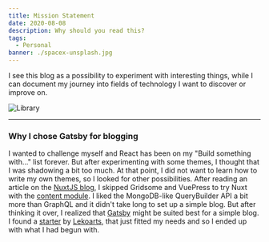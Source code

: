 ```yaml
---
title: Mission Statement
date: 2020-08-08
description: Why should you read this?
tags:
  - Personal
banner: ./spacex-unsplash.jpg
---
```


I see this blog as a possibility to experiment with interesting things,
while I can document my journey into fields of technology I want to discover or improve on.

![Library](./spacex-unsplash.jpg)

---

### Why I chose Gatsby for blogging
I wanted to challenge myself and React has been on my "Build something with..." list forever.
But after experimenting with some themes, I thought that I was shadowing a bit too much.
At that point, I did not want to learn how to write my own themes, so I looked for other possibilities.
After reading an article on the [NuxtJS blog](https://nuxtjs.org/blog/creating-blog-with-nuxt-content),
I skipped Gridsome and VuePress to try Nuxt with the [content module](https://content.nuxtjs.org/).
I liked the MongoDB-like QueryBuilder API a bit more than GraphQL and it didn't take long to set up a simple blog.
But after thinking it over, I realized that [Gatsby](https://www.gatsbyjs.org/) might be suited best for a simple blog.
I found a [starter](https://github.com/LekoArts/gatsby-starter-minimal-blog) by [Lekoarts](https://themes.lekoarts.de/),
that just fitted my needs and so I ended up with what I had begun with.

